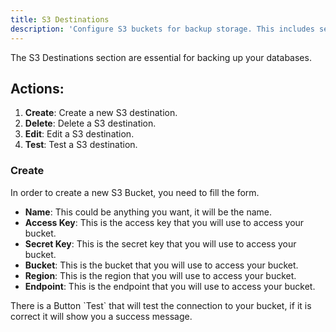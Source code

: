 ```yaml
---
title: S3 Destinations
description: 'Configure S3 buckets for backup storage. This includes setting up access keys, secret keys, bucket names, regions, and endpoints.'
---
```



The S3 Destinations section are essential for backing up your databases.

## Actions:

1. **Create**: Create a new S3 destination.
2. **Delete**: Delete a S3 destination.
3. **Edit**: Edit a S3 destination.
4. **Test**: Test a S3 destination.

### Create

In order to create a new S3 Bucket, you need to fill the form.

- **Name**: This could be anything you want, it will be the name.
- **Access Key**: This is the access key that you will use to access your bucket.
- **Secret Key**: This is the secret key that you will use to access your bucket.
- **Bucket**: This is the bucket that you will use to access your bucket.
- **Region**: This is the region that you will use to access your bucket.
- **Endpoint**: This is the endpoint that you will use to access your bucket.   

<Callout>
 There is a Button `Test` that will test the connection to your bucket, if it is correct it will show you a success message.
</Callout>


